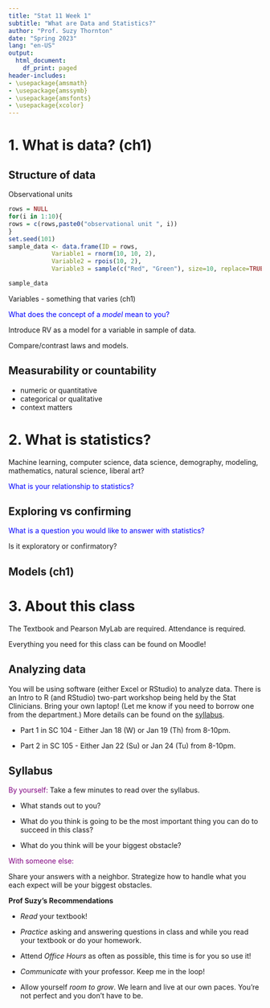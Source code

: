 ```yaml
---
title: "Stat 11 Week 1"
subtitle: "What are Data and Statistics?" 
author: "Prof. Suzy Thornton"
date: "Spring 2023"
lang: "en-US"
output:
  html_document:
    df_print: paged
header-includes:
- \usepackage{amsmath}
- \usepackage{amssymb}
- \usepackage{amsfonts}
- \usepackage{xcolor}
---
```





# 1. What is data? (ch1)

## Structure of data 

Observational units 

```r
rows = NULL
for(i in 1:10){
rows = c(rows,paste0("observational unit ", i))
}
set.seed(101)
sample_data <- data.frame(ID = rows,
            Variable1 = rnorm(10, 10, 2),
            Variable2 = rpois(10, 2),
            Variable3 = sample(c("Red", "Green"), size=10, replace=TRUE))

sample_data
```

Variables - something that varies (ch1)

<span style="color:blue">What does the concept of a *model* mean to you?</span>

Introduce RV as a model for a variable in sample of data.

Compare/contrast laws and models.



## Measurability or countability 

   - numeric or quantitative 
   - categorical or qualitative 
   - context matters 


# 2. What is statistics? 

Machine learning, computer science, data science, demography, modeling, mathematics, natural science, liberal art? 

<span style="color:blue">What is your relationship to statistics?</span>


## Exploring vs confirming 

<span style="color:blue">What is a question you would like to answer with statistics?</span>

Is it exploratory or confirmatory? 


## Models (ch1)


# 3. About this class 

The Textbook and Pearson MyLab are required. Attendance is required. 

Everything you need for this class can be found on Moodle! 

## Analyzing data 

You will be using software (either Excel or RStudio) to analyze data. There is an Intro to R (and RStudio) two-part workshop being held by the Stat Clinicians. Bring your own laptop! (Let me know if you need to borrow one from the department.) More details can be found on the [syllabus](https://profsuzy.github.io/Stat11/Stat11_S23_Syllabus.html). 

* Part 1 in SC 104 - Either Jan 18 (W) or Jan 19 (Th) from 8-10pm. 

* Part 2 in SC 105 - Either Jan 22 (Su) or Jan 24 (Tu) from 8-10pm. 


## Syllabus 

<span style="color:purple">By yourself:</span>
Take a few minutes to read over the syllabus. 

- What stands out to you? 

- What do you think is going to be the most important thing you can do to succeed in this class? 

- What do you think will be your biggest obstacle? 

<span style="color:purple">With someone else:</span>

Share your answers with a neighbor. Strategize how to handle what you each expect will be your biggest obstacles. 


**Prof Suzy's Recommendations** 

- *Read* your textbook!

- *Practice* asking and answering questions in class and while you read your textbook or do your homework.

- Attend *Office Hours* as often as possible, this time is for you so use it!

- *Communicate* with your professor. Keep me in the loop! 

- Allow yourself *room to grow*. We learn and live at our own paces. You're not perfect and you don't have to be.


